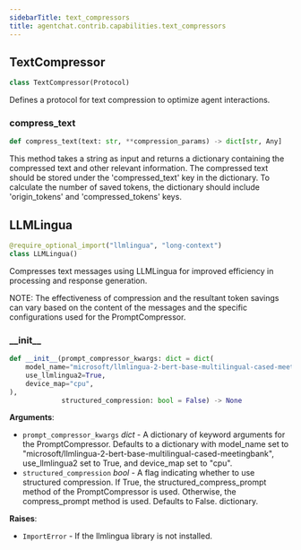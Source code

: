 ```yaml
---
sidebarTitle: text_compressors
title: agentchat.contrib.capabilities.text_compressors
---
```


## TextCompressor

```python
class TextCompressor(Protocol)
```

Defines a protocol for text compression to optimize agent interactions.

### compress\_text

```python
def compress_text(text: str, **compression_params) -> dict[str, Any]
```

This method takes a string as input and returns a dictionary containing the compressed text and other
relevant information. The compressed text should be stored under the 'compressed_text' key in the dictionary.
To calculate the number of saved tokens, the dictionary should include 'origin_tokens' and 'compressed_tokens' keys.

## LLMLingua

```python
@require_optional_import("llmlingua", "long-context")
class LLMLingua()
```

Compresses text messages using LLMLingua for improved efficiency in processing and response generation.

NOTE: The effectiveness of compression and the resultant token savings can vary based on the content of the messages
and the specific configurations used for the PromptCompressor.

### \_\_init\_\_

```python
def __init__(prompt_compressor_kwargs: dict = dict(
    model_name="microsoft/llmlingua-2-bert-base-multilingual-cased-meetingbank",
    use_llmlingua2=True,
    device_map="cpu",
),
             structured_compression: bool = False) -> None
```

**Arguments**:

- `prompt_compressor_kwargs` _dict_ - A dictionary of keyword arguments for the PromptCompressor. Defaults to a
  dictionary with model_name set to "microsoft/llmlingua-2-bert-base-multilingual-cased-meetingbank",
  use_llmlingua2 set to True, and device_map set to "cpu".
- `structured_compression` _bool_ - A flag indicating whether to use structured compression. If True, the
  structured_compress_prompt method of the PromptCompressor is used. Otherwise, the compress_prompt method
  is used. Defaults to False.
  dictionary.
  

**Raises**:

- `ImportError` - If the llmlingua library is not installed.

